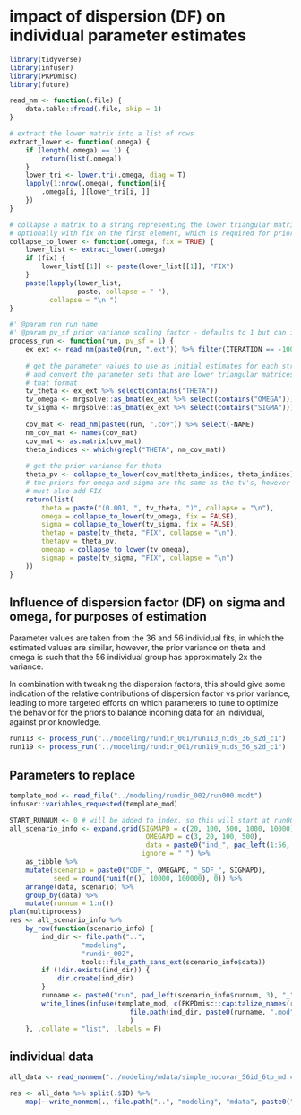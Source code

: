 # impact of dispersion (DF) on individual parameter estimates

```r
library(tidyverse)
library(infuser)
library(PKPDmisc)
library(future)
```

```r
read_nm <- function(.file) {
    data.table::fread(.file, skip = 1)
}

# extract the lower matrix into a list of rows
extract_lower <- function(.omega) {
    if (length(.omega) == 1) {
        return(list(.omega))
    }
    lower_tri <- lower.tri(.omega, diag = T)
    lapply(1:nrow(.omega), function(i){
        .omega[i, ][lower_tri[i, ]]
    })
}

# collapse a matrix to a string representing the lower triangular matrix, 
# optionally with fix on the first element, which is required for priors 
collapse_to_lower <- function(.omega, fix = TRUE) {
    lower_list <- extract_lower(.omega)
    if (fix) {
        lower_list[[1]] <- paste(lower_list[[1]], "FIX")
    }
    paste(lapply(lower_list, 
                 paste, collapse = " "), 
          collapse = "\n ")
}

#' @param run run name
#' @param pv_sf prior variance scaling factor - defaults to 1 but can increase or decrease prior variance on theta
process_run <- function(run, pv_sf = 1) {
    ex_ext <- read_nm(paste0(run, ".ext")) %>% filter(ITERATION == -1000000000)
    
    # get the parameter values to use as initial estimates for each structure,
    # and convert the parameter sets that are lower triangular matrices to 
    # that format
    tv_theta <- ex_ext %>% select(contains("THETA"))
    tv_omega <- mrgsolve::as_bmat(ex_ext %>% select(contains("OMEGA")))[[1]] 
    tv_sigma <- mrgsolve::as_bmat(ex_ext %>% select(contains("SIGMA")))[[1]]
    
    cov_mat <- read_nm(paste0(run, ".cov")) %>% select(-NAME) 
    nm_cov_mat <- names(cov_mat)
    cov_mat <- as.matrix(cov_mat)
    theta_indices <- which(grepl("THETA", nm_cov_mat))
    
    # get the prior variance for theta  
    theta_pv <- collapse_to_lower(cov_mat[theta_indices, theta_indices]*pv_sf)
    # the priors for omega and sigma are the same as the tv's, however
    # must also add FIX
    return(list(
        theta = paste("(0.001, ", tv_theta, ")", collapse = "\n"),
        omega = collapse_to_lower(tv_omega, fix = FALSE),
        sigma = collapse_to_lower(tv_sigma, fix = FALSE),
        thetap = paste(tv_theta, "FIX", collapse = "\n"),
        thetapv = theta_pv,
        omegap = collapse_to_lower(tv_omega),
        sigmap = paste(tv_sigma, "FIX", collapse = "\n")
    ))
}
```


## Influence of dispersion factor (DF) on sigma and omega, for purposes of estimation

Parameter values are taken from the 36 and 56 individual fits, in which the estimated
values are similar, however, the prior variance on theta and omega is such that
the 56 individual group has approximately 2x the variance. 

In combination with tweaking the dispersion factors, this should give some indication
of the relative contributions of dispersion factor vs prior variance, leading to 
more targeted efforts on which parameters to tune to optimize the behavior for
the priors to balance incoming data for an individual, against prior knowledge.


```r
run113 <- process_run("../modeling/rundir_001/run113_nids_36_s2d_c1")
run119 <- process_run("../modeling/rundir_001/run119_nids_56_s2d_c1")
```


## Parameters to replace

```r
template_mod <- read_file("../modeling/rundir_002/run000.modt")
infuser::variables_requested(template_mod)
```


```r
START_RUNNUM <- 0 # will be added to index, so this will start at run001
all_scenario_info <- expand.grid(SIGMAPD = c(20, 100, 500, 1000, 10000),
                                  OMEGAPD = c(3, 20, 100, 500),
                                  data = paste0("ind_", pad_left(1:56, 2), ".csv"),
                                 ignore = " ") %>%
    as_tibble %>% 
    mutate(scenario = paste0("ODF_", OMEGAPD, "_SDF_", SIGMAPD),
           seed = round(runif(n(), 10000, 100000), 0)) %>%
    arrange(data, scenario) %>%
    group_by(data) %>%
    mutate(runnum = 1:n())
plan(multiprocess)
res <- all_scenario_info %>% 
    by_row(function(scenario_info) {
        ind_dir <- file.path("..", 
                  "modeling", 
                  "rundir_002", 
                  tools::file_path_sans_ext(scenario_info$data))
        if (!dir.exists(ind_dir)) {
            dir.create(ind_dir)
        }
        runname <- paste0("run", pad_left(scenario_info$runnum, 3), "_", scenario_info$scenario)
        write_lines(infuse(template_mod, c(PKPDmisc::capitalize_names(run113), scenario_info)),
                              file.path(ind_dir, paste0(runname, ".mod"))
                              )
    }, .collate = "list", .labels = F) 
```

## individual data

```r
all_data <- read_nonmem("../modeling/mdata/simple_nocovar_56id_6tp_md.csv")

res <- all_data %>% split(.$ID) %>%
    map(~ write_nonmem(., file.path("..", "modeling", "mdata", paste0("ind_", pad_left(unique(.$ID), 2), ".csv")))) 
```

